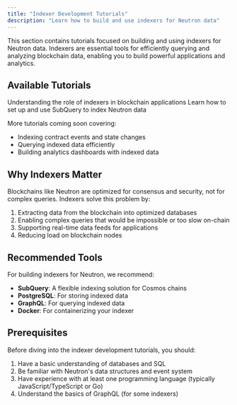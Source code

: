 ```yaml
---
title: "Indexer Development Tutorials"
description: "Learn how to build and use indexers for Neutron data"
---
```


This section contains tutorials focused on building and using indexers for Neutron data. Indexers are essential tools for efficiently querying and analyzing blockchain data, enabling you to build powerful applications and analytics.

## Available Tutorials

<CardGroup cols={2}>
  <Card title="Introduction to Indexers" icon="database" iconType="duotone" href="/developers/tutorials/indexers/intro">
    Understanding the role of indexers in blockchain applications
  </Card>
  <Card title="SubQuery for Neutron" icon="magnifying-glass-chart" iconType="duotone" href="/developers/tutorials/indexers/subquery">
    Learn how to set up and use SubQuery to index Neutron data
  </Card>
</CardGroup>

More tutorials coming soon covering:
- Indexing contract events and state changes
- Querying indexed data efficiently 
- Building analytics dashboards with indexed data

## Why Indexers Matter

Blockchains like Neutron are optimized for consensus and security, not for complex queries. Indexers solve this problem by:

1. Extracting data from the blockchain into optimized databases
2. Enabling complex queries that would be impossible or too slow on-chain
3. Supporting real-time data feeds for applications
4. Reducing load on blockchain nodes

## Recommended Tools

For building indexers for Neutron, we recommend:

- **SubQuery**: A flexible indexing solution for Cosmos chains
- **PostgreSQL**: For storing indexed data
- **GraphQL**: For querying indexed data
- **Docker**: For containerizing your indexer

## Prerequisites

Before diving into the indexer development tutorials, you should:

1. Have a basic understanding of databases and SQL
2. Be familiar with Neutron's data structures and event system
3. Have experience with at least one programming language (typically JavaScript/TypeScript or Go)
4. Understand the basics of GraphQL (for some indexers) 
